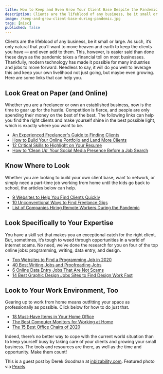 ```yaml
---
title: How to Keep and Even Grow Your Client Base Despite the Pandemic
description: Clients are the lifeblood of any business, be it small or large. In this post, I'll tell you about how to continue growing your business during the pandemic.
image: /keep-and-grow-client-base-during-pandemic.jpg
tags: [misc]
published: false
---
```


Clients are the lifeblood of any business, be it small or large. As such, it’s only natural that you’ll want to move heaven and earth to keep the clients you have — and even add to them. This, however, is easier said than done these days as the pandemic takes a financial toll on most businesses. Thankfully, modern technology has made it possible for many industries and jobs to move forward. Needless to say, it will do you well to leverage this and keep your own livelihood not just going, but maybe even growing. Here are some links that can help you.

## Look Great on Paper (and Online)

Whether you are a freelancer or own an established business, now is the time to gear up for the hustle. Competition is fierce, and people are only spending their money on the best of the best. The following links can help you find the right clients and make yourself shine in the best possible light, which is exactly where you want to be.

<ul>
  <li>
    <a
      href='https://lifehacker.com/an-experienced-freelancers-guide-to-finding-clients-1610357303'
      target='_blank'
      rel='nooppener nofollow'
    >
      An Experienced Freelancer's Guide to Finding Clients
    </a>
  </li>
  <li>
    <a
      href='https://www.pagecloud.com/blog/how-to-build-your-online-portfolio'
      target='_blank'
      rel='nooppener nofollow'
    >
      How to Build Your Online Portfolio and Land More Clients
    </a>
  </li>
  <li>
    <a
      href='https://skillcrush.com/blog/remote-resume/'
      target='_blank'
      rel='nooppener nofollow'
    >
      12 Critical Skills to Highlight on Your Resume
    </a>
  </li>
  <li>
    <a
      href='https://www.theladders.com/career-advice/how-to-clean-up-your-social-media-presence-before-a-job-search'
      target='_blank'
      rel='nooppener nofollow'
    >
      How to ‘Clean Up’ Your Social Media Presence Before a Job Search
    </a>
  </li>
</ul>

## Know Where to Look

Whether you are looking to build your own client base, want to network, or simply need a part-time job working from home until the kids go back to school, the articles below can help.

<ul>
  <li>
    <a
      href='https://www.businessinsider.com/websites-to-find-remote-work-freelance-jobs-quickly'
      target='_blank'
      rel='nooppener nofollow'
    >
      9 Websites to Help You Find Clients Quickly
    </a>
  </li>
  <li>
    <a
      href='https://medium.com/@chloerbrooks/10-unconventional-ways-to-find-freelance-gigs-5b6d71c28456'
      target='_blank'
      rel='nooppener nofollow'
    >
      10 Unconventional Ways to Find Freelance Gigs
    </a>
  </li>
  <li>
    <a
      href='https://www.cnbc.com/2020/04/06/18-companies-hiring-remote-workers-amid-the-coronavirus-pandemic.html'
      target='_blank'
      rel='nooppener nofollow'
    >
      List of Companies Hiring Remote Workers During the Pandemic
    </a>
  </li>
</ul>

## Look Specifically to Your Expertise

You have a skill set that makes you an exceptional catch for the right client. But, sometimes, it’s tough to weed through opportunities in a world of internet scams. No need, we’ve done the research for you on four of the top online jobs: programming, writing, data entry, and design.

<ul>
  <li>
    <a
      href='https://dev.to/fredmaiaarantes/top-websites-to-find-a-remote-programming-job-in-2020-4b54'
      target='_blank'
      rel='nooppener nofollow'
    >
      Top Websites to Find a Programming Job in 2020
    </a>
  </li>
  <li>
    <a
      href='https://www.adamenfroy.com/freelance-writing-jobs'
      target='_blank'
      rel='nooppener nofollow'
    >
      40 Best Writing Jobs and Proofreading Jobs
    </a>
  </li>
  <li>
    <a
      href='https://crowdworknews.com/online-data-entry-jobs/'
      target='_blank'
      rel='nooppener nofollow'
    >
      6 Online Data Entry Jobs That Are Not Scams
    </a>
  </li>
  <li>
    <a
      href='https://www.sidehustlenation.com/remote-graphic-design-jobs/'
      target='_blank'
      rel='nooppener nofollow'
    >
      14 Best Graphic Design Jobs Sites to Find Design Work Fast
    </a>
  </li>
</ul>

## Look to Your Work Environment, Too

Gearing up to work from home means outfitting your space as professionally as possible. Click below for how to do just that.

<ul>
  <li>
    <a
      href='https://www.developgoodhabits.com/home-office-setup/'
      target='_blank'
      rel='nooppener nofollow'
    >
      18 Must-Have Items in Your Home Office
    </a>
  </li>
  <li>
    <a
      href='https://watchdogreviews.com/best-computer-monitors/'
      target='_blank'
      rel='nooppener nofollow'
    >
      The Best Computer Monitors for Working at Home
    </a>
  </li>
  <li>
    <a
      href='https://gearpatrol.com/2020/01/29/best-office-chairs/'
      target='_blank'
      rel='nooppener nofollow'
    >
      The 15 Best Office Chairs of 2020
    </a>
  </li>
</ul>

Indeed, there’s no better way to cope with the current world situation than to keep yourself busy by taking care of your clients and growing your small business. The tools and resources are there, as well as the time and opportunity. Make them count!

This is a guest post by Derek Goodman at [inbizability.com](https://www.inbizability.com/). Featured photo via [Pexels](https://www.pexels.com/photo/shallow-focus-photo-of-woman-using-smartphone-3803219/)
